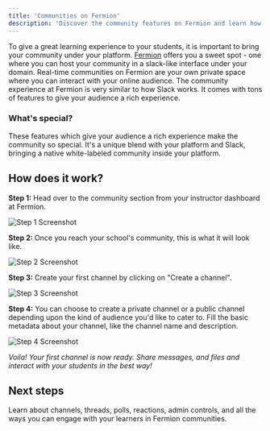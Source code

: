 ```yaml
---
title: 'Communities on Fermion'
description: 'Discover the community features on Fermion and learn how to connect, collaborate, and engage with instructors and learners.'
---
```



To give a great learning experience to your students, it is important to bring your community under your platform. [Fermion](https://fermion.app/) offers you a sweet spot - one where you can host your community in a slack-like interface under your domain. Real-time communities on Fermion are your own private space where you can interact with your online audience. The community experience at Fermion is very similar to how Slack works. It comes with tons of features to give your audience a rich experience.

### What's special?

These features which give your audience a rich experience make the community so special. It's a unique blend with your platform and Slack, bringing a native white-labeled community inside your platform.


## How does it work?

**Step 1:** Head over to the community section from your instructor dashboard at Fermion.

![Step 1 Screenshot](https://codedamn-blog.s3.amazonaws.com/wp-content/uploads/2024/09/20160408/Screenshot-2024-09-20-at-4.04.01%E2%80%AFPM-1024x483.png)

**Step 2:** Once you reach your school's community, this is what it will look like.

![Step 2 Screenshot](https://codedamn-blog.s3.amazonaws.com/wp-content/uploads/2024/09/20160459/Screenshot-2024-09-20-at-4.04.52%E2%80%AFPM-1024x573.png)

**Step 3:** Create your first channel by clicking on "Create a channel".

![Step 3 Screenshot](https://codedamn-blog.s3.amazonaws.com/wp-content/uploads/2024/09/20160800/Screenshot-2024-09-20-at-4.07.54%E2%80%AFPM-1024x572.png)

**Step 4:** You can choose to create a private channel or a public channel depending upon the kind of audience you'd like to cater to. Fill the basic metadata about your channel, like the channel name and description.

![Step 4 Screenshot](https://codedamn-blog.s3.amazonaws.com/wp-content/uploads/2024/09/20162013/Screenshot-2024-09-20-at-4.20.06%E2%80%AFPM-1024x556.png)

*Voila! Your first channel is now ready. Share messages, and files and interact with your students in the best way!*

## Next steps

<Columns cols={1}>
  <Card title="Explore community features" href="/community/community-features">
Learn about channels, threads, polls, reactions, admin controls, and all the ways you can engage with your learners in Fermion communities.
  </Card>
</Columns>